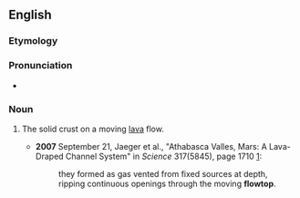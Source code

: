 ==English==

===Etymology===

{{prefix|flow|top}}

===Pronunciation===

* {{a|US}} {{IPA|ˈfloʊtɑp}}

===Noun===
{{en-noun}}

# {{geology}} The solid crust on a moving [[lava]] flow.
#* '''2007''' September 21, Jaeger et al., "Athabasca Valles, Mars: A Lava-Draped Channel System" in ''Science'' 317(5845), page 1710 [http://www.sciencemag.org/cgi/content/full/317/5845/1709]:
#*: they formed as gas vented from fixed sources at depth, ripping continuous openings through the moving '''flowtop'''.